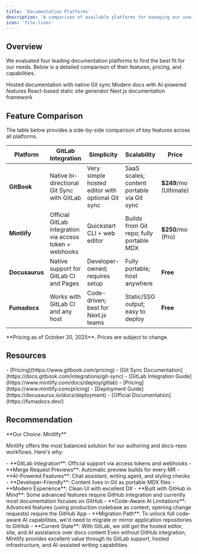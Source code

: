 ```yaml
---
title: 'Documentation Platforms'
description: 'A comparison of available platforms for managing our user documentation'
icon: 'file-lines'
---
```


## Overview

We evaluated four leading documentation platforms to find the best fit for our needs. Below is a detailed comparison of their features, pricing, and capabilities.

<CardGroup cols={2}>
  <Card title="GitBook" icon="book" href="https://www.gitbook.com/">
    Hosted documentation with native Git sync
  </Card>
  <Card title="Mintlify" icon="sparkles" href="https://www.mintlify.com/">
    Modern docs with AI-powered features
  </Card>
  <Card title="Docusaurus" icon="code" href="https://docusaurus.io/">
    React-based static site generator
  </Card>
  <Card title="Fumadocs" icon="rocket" href="https://fumadocs.dev/">
    Next.js documentation framework
  </Card>
</CardGroup>

## Feature Comparison

<Note>
  The table below provides a side-by-side comparison of key features across all platforms.
</Note>

| Platform | GitLab Integration | Simplicity | Scalability | Price | AI Features | Analytics |
| -------- | ------------------ | ---------- | ----------- | ----- | ----------- | --------- |
| **GitBook** | Native bi-directional Git Sync with GitLab | Very simple hosted editor with optional Git sync | SaaS scales; content portable via Git sync | **$249**/mo (Ultimate) | AI-powered instant answers and AI Assistant | ✅ [Insights dashboard](https://gitbook.com/docs/publishing-documentation/insights) |
| **Mintlify** | Official GitLab integration via access token + webhooks | Quickstart CLI + web editor | Builds from Git repo; fully portable MDX | **$250**/mo (Pro) | Chat assistant, writing agent, styling checks | ✅ [Insights overview](https://www.mintlify.com/docs/insights/overview) |
| **Docusaurus** | Native support for GitLab CI and Pages | Developer-owned; requires setup | Fully portable; host anywhere | **Free** | No built-in AI; can integrate Algolia DocSearch | Via plugins (Google Analytics) |
| **Fumadocs** | Works with GitLab CI and any host | Code-driven; best for Next.js teams | Static/SSG output; easy to deploy | **Free** | No built-in AI; integrates with Algolia/Orama | Integrate GA or hosting analytics |

<Info>
  **Pricing as of October 20, 2025**. Prices are subject to change.
</Info>

## Resources

<AccordionGroup>
  <Accordion title="GitBook">
    - [Pricing](https://www.gitbook.com/pricing)
    - [Git Sync Documentation](https://docs.gitbook.com/integrations/git-sync)
  </Accordion>
  
  <Accordion title="Mintlify">
    - [GitLab Integration Guide](https://www.mintlify.com/docs/deploy/gitlab)
    - [Pricing](https://www.mintlify.com/pricing)
  </Accordion>
  
  <Accordion title="Docusaurus">
    - [Deployment Guide](https://docusaurus.io/docs/deployment)
  </Accordion>
  
  <Accordion title="Fumadocs">
    - [Official Documentation](https://fumadocs.dev/)
  </Accordion>
</AccordionGroup>

## Recommendation

<Check>
  **Our Choice: Mintlify**
</Check>

Mintlify offers the most balanced solution for our authoring and docs-repo workflows. Here's why:

<AccordionGroup>
  <Accordion title="✅ Strengths" icon="circle-check">
    - **GitLab Integration**: Official support via access tokens and webhooks
    - **Merge Request Previews**: Automatic preview builds for every MR
    - **AI-Powered Features**: Chat assistant, writing agent, and styling checks
    - **Developer-Friendly**: Content lives in Git as portable MDX files
    - **Modern Experience**: Clean UI with excellent DX
  </Accordion>
  
  <Accordion title="⚠️ Considerations" icon="circle-exclamation">
    - **Built with GitHub in Mind**: Some advanced features require GitHub integration and currently most documentation focuses on GitHub
    - **Code-Aware AI Limitations**: Advanced features (using production codebase as context, opening change requests) require the GitHub App
    - **Migration Path**: To unlock full code-aware AI capabilities, we'd need to migrate or mirror application repositories to GitHub
    - **Current State**: With GitLab, we still get the hosted editor, site, and AI assistance over docs content
  </Accordion>
</AccordionGroup>

<Tip>
  Even without GitHub integration, Mintlify provides excellent value through its GitLab support, hosted infrastructure, and AI-assisted writing capabilities.
</Tip>
